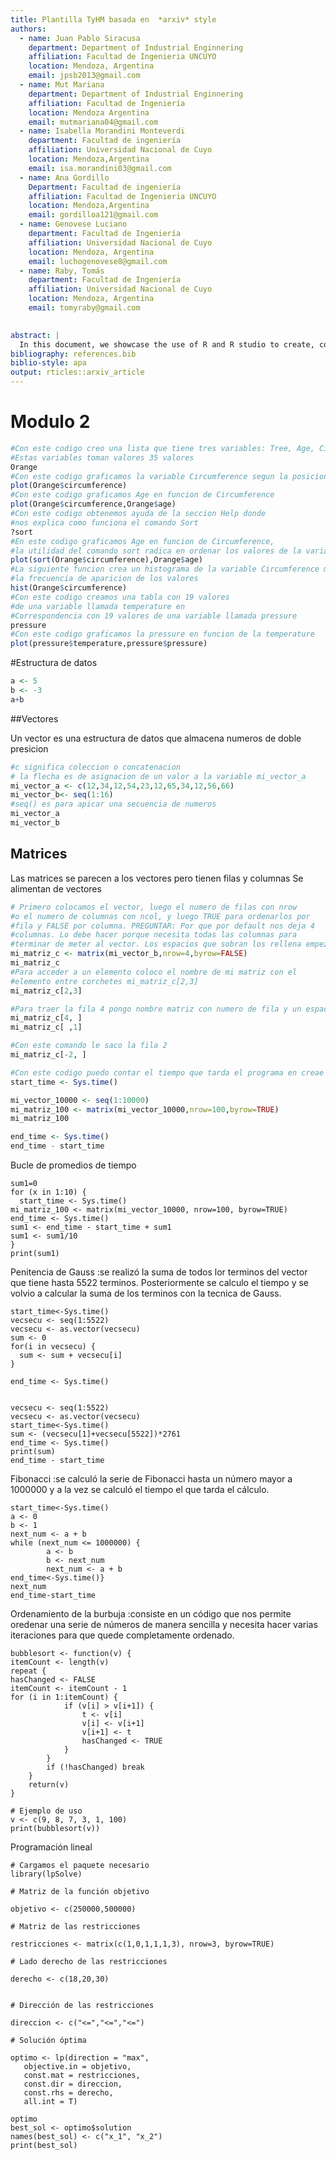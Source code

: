 ```yaml
---
title: Plantilla TyHM basada en  *arxiv* style
authors:
  - name: Juan Pablo Siracusa
    department: Department of Industrial Enginnering
    affiliation: Facultad de Ingenieria UNCUYO
    location: Mendoza, Argentina
    email: jpsb2013@gmail.com
  - name: Mut Mariana
    department: Department of Industrial Enginnering
    affiliation: Facultad de Ingeniería 
    location: Mendoza Argentina
    email: mutmariana04@gmail.com
  - name: Isabella Morandini Monteverdi
    department: Facultad de ingeniería
    affiliation: Universidad Nacional de Cuyo
    location: Mendoza,Argentina
    email: isa.morandini03@gmail.com
  - name: Ana Gordillo
    Department: Facultad de ingeniería
    affiliation: Facultad de Ingenieria UNCUYO
    location: Mendoza,Argentina
    email: gordilloa121@gmail.com
  - name: Genovese Luciano
    department: Facultad de Ingeniería
    affiliation: Universidad Nacional de Cuyo
    location: Mendoza, Argentina
    email: luchogenovese8@gmail.com
  - name: Raby, Tomás
    department: Facultad de Ingeniería
    affiliation: Universidad Nacional de Cuyo
    location: Mendoza, Argentina
    email: tomyraby@gmail.com
    

abstract: |
  In this document, we showcase the use of R and R studio to create, compile and run multiple file formats, such as LaTeX and MarkDown. We go over the basic commands, plotting functions, creation and management of vectors and matrices and finally, how to use "for" commands. This is accomplished by explaining the code and then showcasing an example of its use.
bibliography: references.bib
biblio-style: apa
output: rticles::arxiv_article
---
```


# Modulo 2
```r
#Con este codigo creo una lista que tiene tres variables: Tree, Age, Circumference. 
#Estas variables toman valores 35 valores
Orange
#Con este codigo graficamos la variable Circumference segun la posicion que ocupa en la tabla
plot(Orange$circumference)
#Con este codigo graficamos Age en funcion de Circumference
plot(Orange$circumference,Orange$age)
#Con este codigo obtenemos ayuda de la seccion Help donde 
#nos explica como funciona el comando Sort
?sort
#En este codigo graficamos Age en funcion de Circumference, 
#la utilidad del comando sort radica en ordenar los valores de la variable Circumference
plot(sort(Orange$circumference),Orange$age)
#La siguiente funcion crea un histograma de la variable Circumference mostrando 
#la frecuencia de aparicion de los valores
hist(Orange$circumference)
#Con este codigo creamos una tabla con 19 valores 
#de una variable llamada temperature en 
#Correspondencia con 19 valores de una variable llamada pressure
pressure
#Con este codigo graficamos la pressure en funcion de la temperature 
plot(pressure$temperature,pressure$pressure)
```

#Estructura de datos

```r
a <- 5
b <- -3
a+b
```
##Vectores

Un vector es una estructura de datos que almacena numeros de doble presicion

```r
#c significa coleccion o concatenacion
# la flecha es de asignacion de un valor a la variable mi_vector_a
mi_vector_a <- c(12,34,12,54,23,12,65,34,12,56,66)
mi_vector_b<- seq(1:16)
#seq() es para apicar una secuencia de numeros
mi_vector_a
mi_vector_b
```
## Matrices
Las matrices se parecen a los vectores pero tienen filas y columnas
Se alimentan de vectores

```r
# Primero colocamos el vector, luego el numero de filas con nrow 
#o el numero de columnas con ncol, y luego TRUE para ordenarlos por 
#fila y FALSE por columna. PREGUNTAR: Por que por default nos deja 4 
#columnas. Lo debe hacer porque necesita todas las columnas para 
#terminar de meter al vector. Los espacios que sobran los rellena empezando de nuevo
mi_matriz_c <- matrix(mi_vector_b,nrow=4,byrow=FALSE)
mi_matriz_c
#Para acceder a un elemento coloco el nombre de mi matriz con el 
#elemento entre corchetes mi_matriz_c[2,3]
mi_matriz_c[2,3]
```

```r
#Para traer la fila 4 pongo nombre matriz con numero de fila y un espacio (vacio) en la columna
mi_matriz_c[4, ]
mi_matriz_c[ ,1]
```

```r
#Con este comando le saco la fila 2 
mi_matriz_c[-2, ]
```

```r
#Con este codigo puedo contar el tiempo que tarda el programa en creae mi matriz de 100x100 
start_time <- Sys.time()

mi_vector_10000 <- seq(1:10000)
mi_matriz_100 <- matrix(mi_vector_10000,nrow=100,byrow=TRUE)
mi_matriz_100

end_time <- Sys.time()
end_time - start_time
```
Bucle de promedios de tiempo

````verbatim
sum1=0
for (x in 1:10) {
  start_time <- Sys.time()
mi_matriz_100 <- matrix(mi_vector_10000, nrow=100, byrow=TRUE)
end_time <- Sys.time()
sum1 <- end_time - start_time + sum1
sum1 <- sum1/10
}
print(sum1)
````
Penitencia de Gauss
:se realizó la suma de todos lor terminos del vector que tiene hasta 5522 terminos. Posteriormente se calculo el tiempo y se volvio a calcular la suma de los terminos con la tecnica de Gauss.
````verbatim
start_time<-Sys.time()
vecsecu <- seq(1:5522)
vecsecu <- as.vector(vecsecu)
sum <- 0
for(i in vecsecu) {
  sum <- sum + vecsecu[i]
}

end_time <- Sys.time()


vecsecu <- seq(1:5522)
vecsecu <- as.vector(vecsecu)
start_time<-Sys.time()
sum <- (vecsecu[1]+vecsecu[5522])*2761
end_time <- Sys.time()
print(sum)
end_time - start_time

````
Fibonacci
:se calculó la serie de Fibonacci hasta un número mayor a 1000000 y a la vez se calculó el tiempo el que tarda el cálculo.
````verbatim
start_time<-Sys.time()
a <- 0
b <- 1
next_num <- a + b
while (next_num <= 1000000) {
        a <- b
        b <- next_num
        next_num <- a + b
end_time<-Sys.time()}
next_num
end_time-start_time

````
Ordenamiento de la burbuja
:consiste en un código que nos permite oredenar una serie de números de manera sencilla y necesita hacer varias iteraciones para que quede completamente ordenado.

````verbatim
bubblesort <- function(v) {
itemCount <- length(v)
repeat {
hasChanged <- FALSE
itemCount <- itemCount - 1
for (i in 1:itemCount) {
            if (v[i] > v[i+1]) {
                t <- v[i]
                v[i] <- v[i+1]
                v[i+1] <- t
                hasChanged <- TRUE
            }
        }
        if (!hasChanged) break
    }
    return(v)
}

# Ejemplo de uso
v <- c(9, 8, 7, 3, 1, 100)
print(bubblesort(v))

````
Programación lineal
````verbatim
# Cargamos el paquete necesario
library(lpSolve)

# Matriz de la función objetivo

objetivo <- c(250000,500000)

# Matriz de las restricciones 

restricciones <- matrix(c(1,0,1,1,1,3), nrow=3, byrow=TRUE)

# Lado derecho de las restricciones 

derecho <- c(18,20,30)


# Dirección de las restricciones

direccion <- c("<=","<=","<=")

# Solución óptima 

optimo <- lp(direction = "max", 
   objective.in = objetivo,
   const.mat = restricciones,
   const.dir = direccion,
   const.rhs = derecho,
   all.int = T)

optimo
best_sol <- optimo$solution
names(best_sol) <- c("x_1", "x_2") 
print(best_sol)
````

